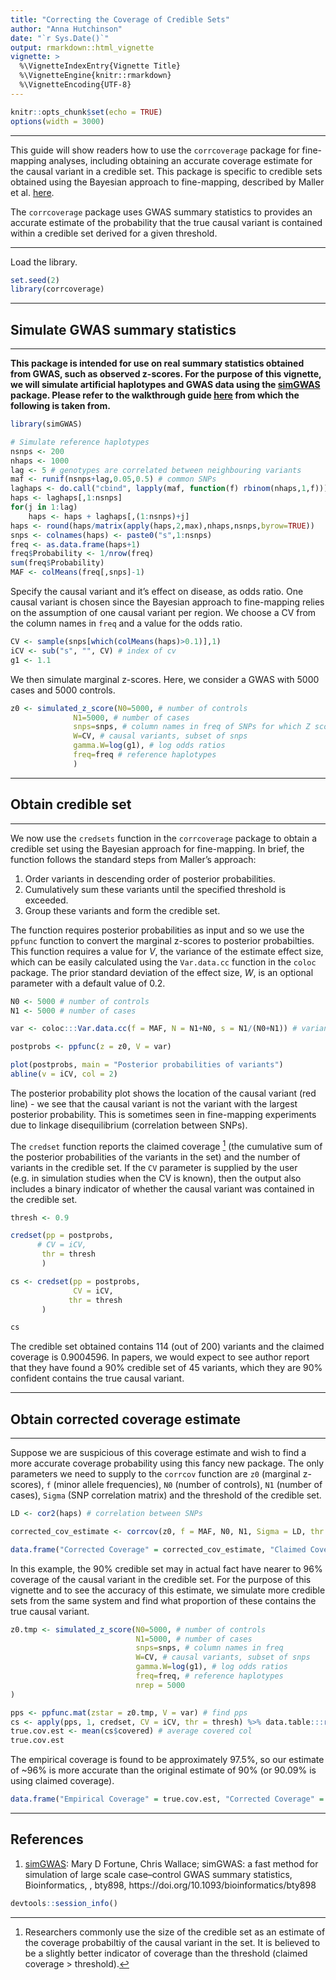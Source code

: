 ```yaml
---
title: "Correcting the Coverage of Credible Sets"
author: "Anna Hutchinson"
date: "`r Sys.Date()`"
output: rmarkdown::html_vignette
vignette: >
  %\VignetteIndexEntry{Vignette Title}
  %\VignetteEngine{knitr::rmarkdown}
  %\VignetteEncoding{UTF-8}
---
```


```r
knitr::opts_chunk$set(echo = TRUE)
options(width = 3000)
```

---

This guide will show readers how to use the `corrcoverage` package for fine-mapping analyses, including obtaining an accurate coverage estimate for the causal variant in a credible set. This package is specific to credible sets obtained using the Bayesian approach to fine-mapping, described by Maller et al. [here](https://www.ncbi.nlm.nih.gov/pubmed/23104008).

The `corrcoverage` package uses GWAS summary statistics to provides an accurate estimate of the probability that the true causal variant is contained within a credible set derived for a given threshold. 

---

Load the library.

```r
set.seed(2)
library(corrcoverage)
```

---

## Simulate GWAS summary statistics

---

**This package is intended for use on real summary statistics obtained from GWAS, such as observed z-scores. For the purpose of this vignette, we will simulate artificial haplotypes and GWAS data using the [simGWAS](https://github.com/chr1swallace/simGWAS) package. Please refer to the walkthrough guide [here](https://chr1swallace.github.io/simGWAS/articles/intro.html) from which the following is taken from.** 

```r
library(simGWAS)
```

```r
# Simulate reference haplotypes
nsnps <- 200
nhaps <- 1000
lag <- 5 # genotypes are correlated between neighbouring variants
maf <- runif(nsnps+lag,0.05,0.5) # common SNPs
laghaps <- do.call("cbind", lapply(maf, function(f) rbinom(nhaps,1,f)))
haps <- laghaps[,1:nsnps]
for(j in 1:lag) 
    haps <- haps + laghaps[,(1:nsnps)+j]
haps <- round(haps/matrix(apply(haps,2,max),nhaps,nsnps,byrow=TRUE))
snps <- colnames(haps) <- paste0("s",1:nsnps)
freq <- as.data.frame(haps+1)
freq$Probability <- 1/nrow(freq)
sum(freq$Probability)
MAF <- colMeans(freq[,snps]-1)
```

Specify the causal variant and it's effect on disease, as odds ratio. One causal variant is chosen since the Bayesian approach to fine-mapping relies on the assumption of one causal variant per region. We choose a CV from the column names in `freq` and a value for the odds ratio.

```r
CV <- sample(snps[which(colMeans(haps)>0.1)],1)
iCV <- sub("s", "", CV) # index of cv
g1 <- 1.1
```

We then simulate marginal z-scores. Here, we consider a GWAS with 5000 cases and 5000 controls. 

```r
z0 <- simulated_z_score(N0=5000, # number of controls
              N1=5000, # number of cases
              snps=snps, # column names in freq of SNPs for which Z scores should be generated
              W=CV, # causal variants, subset of snps
              gamma.W=log(g1), # log odds ratios
              freq=freq # reference haplotypes
              )
```

----

## Obtain credible set

----

We now use the `credsets` function in the `corrcoverage` package to obtain a credible set using the Bayesian approach for fine-mapping. In brief, the function follows the standard steps from Maller's approach:

1. Order variants in descending order of posterior probabilities. 
2. Cumulatively sum these variants until the specified threshold is exceeded.
3. Group these variants and form the credible set.

The function requires posterior probabilities as input and so we use the `ppfunc` function to convert the marginal z-scores to posterior probabilties. This function requires a value for $V$, the variance of the estimate effect size, which can be easily calculated using the `Var.data.cc` function in the `coloc` package. The prior standard deviation of the effect size, $W$, is an optional parameter with a default value of 0.2.

```r
N0 <- 5000 # number of controls
N1 <- 5000 # number of cases

var <- coloc:::Var.data.cc(f = MAF, N = N1+N0, s = N1/(N0+N1)) # variance of estimated effect size

postprobs <- ppfunc(z = z0, V = var)

plot(postprobs, main = "Posterior probabilities of variants")
abline(v = iCV, col = 2)
```

The posterior probability plot shows the location of the causal variant (red line) - we see that the causal variant is not the variant with the largest posterior probability. This is sometimes seen in fine-mapping experiments due to linkage disequilibrium (correlation between SNPs).

The `credset` function reports the claimed coverage ^[Researchers commonly use the size of the credible set as an estimate of the coverage probabiltiy of the causal variant in the set. It is believed to be a slightly better indicator of coverage than the threshold (claimed coverage > threshold).] (the cumulative sum of the posterior probabilities of the variants in the set) and the number of variants in the credible set. If the `CV` parameter is supplied by the user (e.g. in simulation studies when the CV is known), then the output also includes a binary indicator of whether the causal variant was contained in the credible set. 

```r
thresh <- 0.9

credset(pp = postprobs,
      # CV = iCV,
       thr = thresh 
       ) 

cs <- credset(pp = postprobs,
              CV = iCV,
             thr = thresh 
       ) 

cs
```

The credible set obtained contains 114 (out of 200) variants and the claimed coverage is 0.9004596. In papers, we would expect to see author report that they have found a 90% credible set of 45 variants, which they are 90% confident contains the true causal variant. 

----
  
## Obtain corrected coverage estimate
  
----
  
Suppose we are suspicious of this coverage estimate and wish to find a more accurate coverage probability using this fancy new package. The only parameters we need to supply to the `corrcov` function are `z0` (marginal z-scores), `f` (minor allele frequencies), `N0` (number of controls), `N1` (number of cases), `Sigma` (SNP correlation matrix) and the threshold of the credible set.

```r
LD <- cor2(haps) # correlation between SNPs

corrected_cov_estimate <- corrcov(z0, f = MAF, N0, N1, Sigma = LD, thr = thresh)
```

```r
data.frame("Corrected Coverage" = corrected_cov_estimate, "Claimed Coverage" = cs$claimed.cov, "Threshold" = thresh)
```

In this example, the 90% credible set may in actual fact have nearer to 96% coverage of the causal variant in the credible set. For the purpose of this vignette and to see the accuracy of this estimate, we simulate more credible sets from the same system and find what proportion of these contains the true causal variant. 

```r
z0.tmp <- simulated_z_score(N0=5000, # number of controls
                            N1=5000, # number of cases
                            snps=snps, # column names in freq
                            W=CV, # causal variants, subset of snps
                            gamma.W=log(g1), # log odds ratios
                            freq=freq, # reference haplotypes
                            nrep = 5000
)

pps <- ppfunc.mat(zstar = z0.tmp, V = var) # find pps
cs <- apply(pps, 1, credset, CV = iCV, thr = thresh) %>% data.table:::rbindlist() # form cred sets
true.cov.est <- mean(cs$covered) # average covered col
true.cov.est
```

The empirical coverage is found to be approximately 97.5%, so our estimate of ~96% is more accurate than the original estimate of 90% (or 90.09% is using claimed coverage).

```r
data.frame("Empirical Coverage" = true.cov.est, "Corrected Coverage" = corrected_cov_estimate, "Claimed Coverage" = cs$claimed.cov, "Threshold" = thresh)[1,]
```

----
  
## References

1. [simGWAS](https://github.com/chr1swallace/simGWAS): Mary D Fortune, Chris Wallace; simGWAS: a fast method for simulation of large scale case–control GWAS summary statistics, Bioinformatics, , bty898, https://doi.org/10.1093/bioinformatics/bty898 

```r
devtools::session_info()
```

